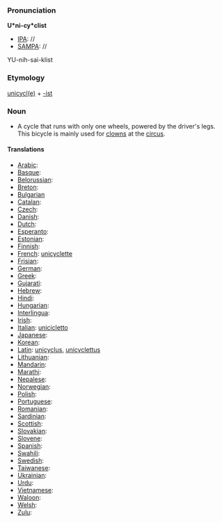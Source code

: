 ===Pronunciation===

'''U*ni-cy*clist'''
*[[IPA]]: //
*[[SAMPA]]: //
YU-nih-sai-klist
===Etymology===

[[unicycle|unicycl(e)]] + [[-ist]]

=== Noun ===

*A cycle that runs with only one wheels, powered by the driver's legs. This bicycle is mainly used for [[clown]]s at the [[circus]].
====Translations====

*[[Arabic]]:
*[[Basque]]:
*[[Belorussian]]:
*[[Breton]]:
*[[Bulgarian]]
*[[Catalan]]:
*[[Czech]]:
*[[Danish]]:
*[[Dutch]]:
*[[Esperanto]]:
*[[Estonian]]:
*[[Finnish]]:
*[[French]]: [[unicyclette]]
*[[Frisian]]:
*[[German]]:
*[[Greek]]:
*[[Gujarati]]:
*[[Hebrew]]:
*[[Hindi]]:
*[[Hungarian]]: 
*[[Interlingua]]:
*[[Irish]]:
*[[Italian]]: [[unicicletto]]
*[[Japanese]]:
*[[Korean]]:
*[[Latin]]: [[unicyclus]], [[unicyclettus]]
*[[Lithuanian]]:
*[[Mandarin]]:
*[[Marathi]]:
*[[Nepalese]]:
*[[Norwegian]]:
*[[Polish]]:
*[[Portuguese]]:
*[[Romanian]]:
*[[Sardinian]]:
*[[Scottish]]:
*[[Slovakian]]:
*[[Slovene]]:
*[[Spanish]]:
*[[Swahili]]:
*[[Swedish]]:
*[[Taiwanese]]:
*[[Ukrainian]]:
*[[Urdu]]:
*[[Vietnamese]]:
*[[Waloon]]:
*[[Welsh]]:
*[[Zulu]]: